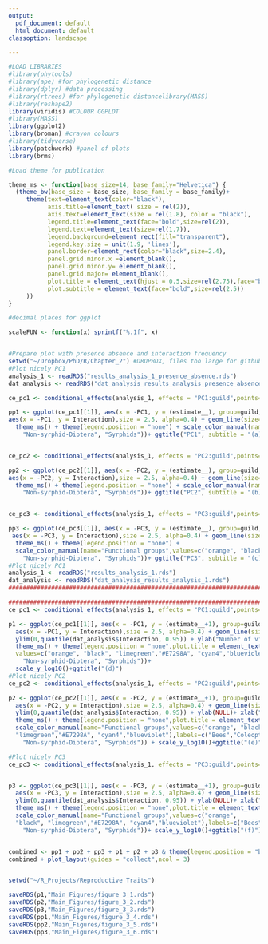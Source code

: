 ```yaml
---
output:
  pdf_document: default
  html_document: default
classoption: landscape

---
```


\pagenumbering{gobble}

```r

#LOAD LIBRARIES 
#library(phytools)
#library(ape) #for phylogenetic distance
#library(dplyr) #data processing
#library(rtrees) #for phylogenetic distancelibrary(MASS)
#library(reshape2)
library(viridis) #COLOUR GGPLOT
#library(MASS)
library(ggplot2)
library(broman) #crayon colours
#library(tidyverse)
library(patchwork) #panel of plots
library(brms)

#Load theme for publication

theme_ms <- function(base_size=14, base_family="Helvetica") {
  (theme_bw(base_size = base_size, base_family = base_family)+
     theme(text=element_text(color="black"),
           axis.title=element_text( size = rel(2)),
           axis.text=element_text(size = rel(1.8), color = "black"),
           legend.title=element_text(face="bold",size=rel(2)),
           legend.text=element_text(size=rel(1.7)),
           legend.background=element_rect(fill="transparent"),
           legend.key.size = unit(1.9, 'lines'),
           panel.border=element_rect(color="black",size=2.4),
           panel.grid.minor.x =element_blank(),
           panel.grid.minor.y= element_blank(),
           panel.grid.major= element_blank(),
           plot.title = element_text(hjust = 0.5,size=rel(2.75),face="bold"),
           plot.subtitle = element_text(face="bold",size=rel(2.5))
     ))
}

#decimal places for ggplot

scaleFUN <- function(x) sprintf("%.1f", x)


#Prepare plot with presence absence and interaction frequency
setwd("~/Dropbox/PhD/R/Chapter_2") #DROPBOX, files too large for github
#Plot nicely PC1
analysis_1 <- readRDS("results_analysis_1_presence_absence.rds")
dat_analysis <- readRDS("dat_analysis_results_analysis_presence_absence.rds")

ce_pc1 <- conditional_effects(analysis_1, effects = "PC1:guild",points=T) 

pp1 <- ggplot(ce_pc1[[1]], aes(x = -PC1, y = (estimate__), group=guild, colour=guild)) + geom_point(data = dat_analysis,
aes(x = -PC1, y = Interaction),size = 2.5, alpha=0.4) + geom_line(size=1.5)  + ylab("Interaction")+ xlab(NULL)+
  theme_ms() + theme(legend.position = "none") + scale_color_manual(name="Functional groups",values=c("orange", "black", "limegreen","#E7298A", "cyan4","blueviolet"),labels=c("Bees","Coleoptera", "Lepidoptera", "Non-bee-Hymenoptera",
    "Non-syrphid-Diptera", "Syrphids"))+ ggtitle("PC1", subtitle = "(a)")+scale_y_continuous(breaks = c(0,  1), labels=c("No", "Yes"))


ce_pc2 <- conditional_effects(analysis_1, effects = "PC2:guild",points=T) 

pp2 <- ggplot(ce_pc2[[1]], aes(x = -PC2, y = (estimate__), group=guild, colour=guild)) + geom_point(data = dat_analysis,
aes(x = -PC2, y = Interaction),size = 2.5, alpha=0.4) + geom_line(size=1.5)  + ylab(NULL)+ xlab(NULL)+
  theme_ms() + theme(legend.position = "none") + scale_color_manual(name="Functional groups",values=c("orange", "black", "limegreen","#E7298A", "cyan4","blueviolet"),labels=c("Bees","Coleoptera", "Lepidoptera", "Non-bee-Hymenoptera",
    "Non-syrphid-Diptera", "Syrphids"))+ ggtitle("PC2", subtitle = "(b)") + scale_y_continuous(breaks = c(0,  1), labels=c("No", "Yes"))


ce_pc3 <- conditional_effects(analysis_1, effects = "PC3:guild",points=T) 

pp3 <- ggplot(ce_pc3[[1]], aes(x = -PC3, y = (estimate__), group=guild, colour=guild)) + geom_point(data = dat_analysis,
 aes(x = -PC3, y = Interaction),size = 2.5, alpha=0.4) + geom_line(size=1.5)  + ylab(NULL)+ xlab(NULL)+
  theme_ms() + theme(legend.position = "none") + 
  scale_color_manual(name="Functional groups",values=c("orange", "black", "limegreen","#E7298A", "cyan4","blueviolet"),labels=c("Bees","Coleoptera", "Lepidoptera", "Non-bee-Hymenoptera",
    "Non-syrphid-Diptera", "Syrphids"))+ ggtitle("PC3", subtitle = "(c)")+ scale_y_continuous(breaks = c(0,  1), labels=c("No", "Yes"))
#Plot nicely PC1
analysis_1 <- readRDS("results_analysis_1.rds")
dat_analysis <- readRDS("dat_analysis_results_analysis_1.rds")
########################################################################################################################

########################################################################################################################
ce_pc1 <- conditional_effects(analysis_1, effects = "PC1:guild",points=T) 

p1 <- ggplot(ce_pc1[[1]], aes(x = -PC1, y = (estimate__+1), group=guild, colour=guild)) + geom_point(data = dat_analysis,
  aes(x = -PC1, y = Interaction),size = 2.5, alpha=0.4) + geom_line(size=1.5) + 
  ylim(0,quantile(dat_analysis$Interaction, 0.95)) + ylab("Number of visits")+  xlab("High flower N.    Low flower N.\nSmall flowers    Large flowers")+
  theme_ms() + theme(legend.position = "none",plot.title = element_text(size=rel(2.5),hjust = 0,face="bold")) + scale_color_manual(name="Functional groups",
  values=c("orange", "black", "limegreen","#E7298A", "cyan4","blueviolet"),labels=c("Bees","Coleoptera", "Lepidoptera", "Non-bee-Hymenoptera",
    "Non-syrphid-Diptera", "Syrphids"))+
  scale_y_log10()+ggtitle("(d)")
#Plot nicely PC2
ce_pc2 <- conditional_effects(analysis_1, effects = "PC2:guild",points=T) 

p2 <- ggplot(ce_pc2[[1]], aes(x = -PC2, y = (estimate__+1), group=guild, colour=guild)) + geom_point(data = dat_analysis,
  aes(x = -PC2, y = Interaction),size = 2.5, alpha=0.4) + geom_line(size=1.5) + 
  ylim(0,quantile(dat_analysis$Interaction, 0.95)) + ylab(NULL)+ xlab("Low poll. depend.   High poll. depend.")+
  theme_ms() + theme(legend.position = "none",plot.title = element_text(size=rel(2.5),hjust = 0,face="bold")) + 
  scale_color_manual(name="Functional groups",values=c("orange", "black", 
  "limegreen","#E7298A", "cyan4","blueviolet"),labels=c("Bees","Coleoptera", "Lepidoptera", "Non-bee-Hymenoptera",
    "Non-syrphid-Diptera", "Syrphids")) + scale_y_log10()+ggtitle("(e)")

#Plot nicely PC3
ce_pc3 <- conditional_effects(analysis_1, effects = "PC3:guild",points=T)


p3 <- ggplot(ce_pc3[[1]], aes(x = -PC3, y = (estimate__+1), group=guild, colour=guild)) + geom_point(data = dat_analysis,
  aes(x = -PC3, y = Interaction),size = 2.5, alpha=0.4) + geom_line(size=1.5) + 
  ylim(0,quantile(dat_analysis$Interaction, 0.95)) + ylab(NULL)+ xlab("Short styles      Long styles\n High poll. depend.   Low poll. depend.")+
  theme_ms() + theme(legend.position = "none",plot.title = element_text(size=rel(2.5),hjust = 0,face="bold"))+ 
  scale_color_manual(name="Functional groups",values=c("orange", 
  "black", "limegreen","#E7298A", "cyan4","blueviolet"),labels=c("Bees","Coleoptera", "Lepidoptera", "Non-bee-Hymenoptera",
    "Non-syrphid-Diptera", "Syrphids"))+ scale_y_log10()+ggtitle("(f)")


combined <- pp1 + pp2 + pp3 + p1 + p2 + p3 & theme(legend.position = "bottom")
combined + plot_layout(guides = "collect",ncol = 3)


setwd("~/R_Projects/Reproductive Traits")

saveRDS(p1,"Main_Figures/figure_3_1.rds")
saveRDS(p2,"Main_Figures/figure_3_2.rds")
saveRDS(p3,"Main_Figures/figure_3_3.rds")
saveRDS(pp1,"Main_Figures/figure_3_4.rds")
saveRDS(pp2,"Main_Figures/figure_3_5.rds")
saveRDS(pp3,"Main_Figures/figure_3_6.rds")

```

